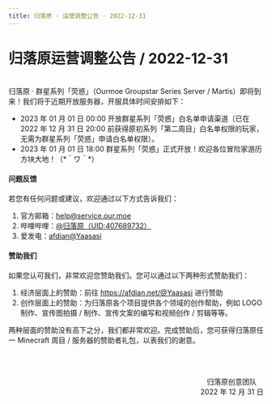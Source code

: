 ```yaml
---
title: 归落原 · 运营调整公告 · 2022-12-31
---
```


# 归落原运营调整公告 / 2022-12-31

<br />
归落原 · 群星系列「荧惑」（Ourmoe Groupstar Series Server / Martis）即将到来！我们将于近期开放服务器，开服具体时间安排如下： 

- 2023 年 01 月 01 日 00:00 开放群星系列「荧惑」白名单申请渠道（已在 2022 年 12 月 31 日 20:00 前获得原初系列「第二周目」白名单权限的玩家，无需为群星系列「荧惑」申请白名单权限）。 
- 2023 年 01 月 01 日 18:00 群星系列「荧惑」正式开放！欢迎各位冒险家游历方块大地！（&#42;＾ワ＾&#42;） 


#### 问题反馈

若您有任何问题或建议，欢迎通过以下方式告诉我们：

1. 官方邮箱：help@service.our.moe
2. 哔哩哔哩：[@归落原（UID:407689732）](https://space.bilibili.com/407689732)
3. 爱发电：[afdian@Yaasasi](https://afdian.net/@Yaasasi)


#### 赞助我们

如果您认可我们，非常欢迎您赞助我们。您可以通过以下两种形式赞助我们：

1. 经济层面上的赞助：前往 https://afdian.net/@Yaasasi 进行赞助
2. 创作层面上的赞助：为归落原各个项目提供各个领域的创作帮助，例如 LOGO 制作、宣传图拍摄 / 制作、宣传文案的编写和视频创作 / 剪辑等等。

两种层面的赞助没有高下之分，我们都非常欢迎。完成赞助后，您可获得归落原任一 Minecraft 周目 / 服务器的赞助者礼包，以表我们的谢意。


<br /><br /><p align="right">归落原创意团队&emsp;<br />2022 年 12 月 31 日</p>